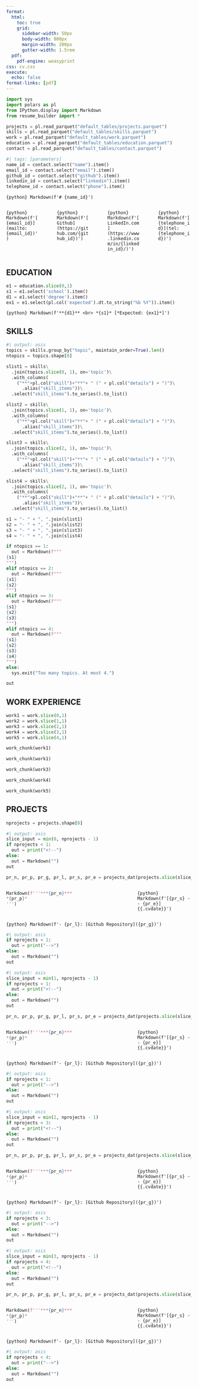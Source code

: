 ```yaml
---
format:
  html:
    toc: true
    grid:
      sidebar-width: 50px
      body-width: 800px
      margin-width: 200px
      gutter-width: 1.5rem
  pdf:
    pdf-engine: weasyprint
css: cv.css
execute:
  echo: false
format-links: [pdf]
---
```


```python
import sys
import polars as pl
from IPython.display import Markdown
from resume_builder import *

projects = pl.read_parquet("default_tables/projects.parquet")
skills = pl.read_parquet("default_tables/skills.parquet")
work = pl.read_parquet("default_tables/work.parquet")
education = pl.read_parquet("default_tables/education.parquet")
contact = pl.read_parquet("default_tables/contact.parquet")

```

```python
#| tags: [parameters]
name_id = contact.select("name").item()
email_id = contact.select("email").item()
github_id = contact.select("github").item()
linkedin_id = contact.select("linkedin").item()
telephone_id = contact.select("phone").item()
```


`{python} Markdown(f'# {name_id}')`


:::: {.columns}

::: {.column width="22%"}
`{python} Markdown(f'[{email_id}](mailto:{email_id})')`
:::

::: {.column width="1%"}
:::

::: {.column width="22%"}
`{python} Markdown(f'[Github](https://github.com/{github_id})')`
:::

::: {.column width="1%"}
:::

::: {.column width="22%"}
`{python} Markdown(f'[LinkedIn.com](https://www.linkedin.com/in/{linkedin_id}/)')`
:::

::: {.column width="1%"}
:::


::: {.column width="22%"}
`{python} Markdown(f'[{telephone_id}](tel:{telephone_id})')`
:::


::::


## EDUCATION

```python
e1 = education.slice(0,1)
s1 = e1.select('school').item()
d1 = e1.select('degree').item()
ex1 = e1.select(pl.col('expected').dt.to_string("%b %Y")).item()
```

`{python} Markdown(f'**{d1}** <br> *{s1}* [*Expected: {ex1}*]')`{.cvdate}


## SKILLS

```python
#| output: asis
topics = skills.group_by("topic", maintain_order=True).len()
ntopics = topics.shape[0]

slist1 = skills\
  .join(topics.slice(0, 1), on='topic')\
  .with_columns(
    ("**"+pl.col("skill")+"**"+ " (" + pl.col("details") + ")")\
      .alias("skill_items"))\
  .select("skill_items").to_series().to_list()

slist2 = skills\
  .join(topics.slice(1, 1), on='topic')\
  .with_columns(
    ("**"+pl.col("skill")+"**"+ " (" + pl.col("details") + ")")\
      .alias("skill_items"))\
  .select("skill_items").to_series().to_list()

slist3 = skills\
  .join(topics.slice(2, 1), on='topic')\
  .with_columns(
    ("**"+pl.col("skill")+"**"+ " (" + pl.col("details") + ")")\
      .alias("skill_items"))\
  .select("skill_items").to_series().to_list()

slist4 = skills\
  .join(topics.slice(2, 1), on='topic')\
  .with_columns(
    ("**"+pl.col("skill")+"**"+ " (" + pl.col("details") + ")")\
      .alias("skill_items"))\
  .select("skill_items").to_series().to_list()

s1 = "- " + ", ".join(slist1)
s2 = "- " + ", ".join(slist2)
s3 = "- " + ", ".join(slist3)
s4 = "- " + ", ".join(slist4)

if ntopics == 1:
  out = Markdown(f"""
{s1}
""")
elif ntopics == 2:
  out = Markdown(f"""
{s1}
{s2}
""")
elif ntopics == 3:
  out = Markdown(f"""
{s1}
{s2}
{s3}
""")
elif ntopics == 4:
  out = Markdown(f"""
{s1}
{s2}
{s3}
{s4}
""")
else:
  sys.exit("Too many topics. At most 4.")

out
```

## WORK EXPERIENCE

```python
work1 = work.slice(0,1)
work2 = work.slice(1,1)
work3 = work.slice(2,1)
work4 = work.slice(3,1)
work5 = work.slice(4,1)
```


```python
work_chunk(work1)
```

```python
work_chunk(work1)
```

```python
work_chunk(work3)
```

```python
work_chunk(work4)
```

```python
work_chunk(work5)
```

## PROJECTS
```python
nprojects = projects.shape[0]
```

<!-- project 1 -->

```python
#| output: asis
slice_input = min(0, nprojects - 1)
if nprojects < 1:
  out = print("<!--")
else:
  out = Markdown("")
out
```
```python
pr_n, pr_p, pr_g, pr_l, pr_s, pr_e = projects_dat(projects.slice(slice_input, 1))
```

:::: {.columns #vtop}
::: {.column width="68%"}

```python
Markdown(f'''***{pr_n}***   
*{pr_p}*
''')
```
:::

::: {.column width="30%"}
`{python} Markdown(f'[{pr_s} -- {pr_e}]{{.cvdate}}')`
:::
:::

`{python} Markdown(f'- {pr_l}: [Github Repository]({pr_g})')`

```python
#| output: asis
if nprojects < 1:
  out = print("-->")
else:
  out = Markdown("")
out
```

<!-- project 2 -->

```python
#| output: asis
slice_input = min(1, nprojects - 1)
if nprojects < 1:
  out = print("<!--")
else:
  out = Markdown("")
out
```
```python
pr_n, pr_p, pr_g, pr_l, pr_s, pr_e = projects_dat(projects.slice(slice_input, 1))
```

:::: {.columns #vtop}
::: {.column width="68%"}

```python
Markdown(f'''***{pr_n}***   
*{pr_p}*
''')
```
:::

::: {.column width="30%"}
`{python} Markdown(f'[{pr_s} -- {pr_e}]{{.cvdate}}')`
:::
:::

`{python} Markdown(f'- {pr_l}: [Github Repository]({pr_g})')`

```python
#| output: asis
if nprojects < 1:
  out = print("-->")
else:
  out = Markdown("")
out
```

<!-- project 3 -->

```python
#| output: asis
slice_input = min(2, nprojects - 1)
if nprojects < 3:
  out = print("<!--")
else:
  out = Markdown("")
out
```
```python
pr_n, pr_p, pr_g, pr_l, pr_s, pr_e = projects_dat(projects.slice(slice_input, 1))
```

:::: {.columns #vtop}
::: {.column width="68%"}

```python
Markdown(f'''***{pr_n}***   
*{pr_p}*
''')
```
:::

::: {.column width="30%"}
`{python} Markdown(f'[{pr_s} -- {pr_e}]{{.cvdate}}')`
:::
:::

`{python} Markdown(f'- {pr_l}: [Github Repository]({pr_g})')`

```python
#| output: asis
if nprojects < 3:
  out = print("-->")
else:
  out = Markdown("")
out
```


<!-- project 4 -->

```python
#| output: asis
slice_input = min(3, nprojects - 1)
if nprojects < 4:
  out = print("<!--")
else:
  out = Markdown("")
out
```
```python
pr_n, pr_p, pr_g, pr_l, pr_s, pr_e = projects_dat(projects.slice(slice_input, 1))
```

:::: {.columns #vtop}
::: {.column width="68%"}

```python
Markdown(f'''***{pr_n}***   
*{pr_p}*
''')
```
:::

::: {.column width="30%"}
`{python} Markdown(f'[{pr_s} -- {pr_e}]{{.cvdate}}')`
:::
:::

`{python} Markdown(f'- {pr_l}: [Github Repository]({pr_g})')`

```python
#| output: asis
if nprojects < 4:
  out = print("-->")
else:
  out = Markdown("")
out
```



<!-- ::: {.print-only .contact-block}

::: -->

<!-- ## WORK EXPERIENCE{style="page-break-before: always"} -->

<!-- ::: {.no-print}
::: -->

<!-- ::: {.print-only}
## References
Available upon request
::: -->


